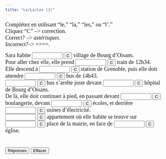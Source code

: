 ```yaml
---
title: "Le/La/Les (2)"
---
```

<p align=left><font face="Garamond" size="4">Complétez en utilisant "le," 
        "la," "les," ou "l'." <br>
        Cliquez "C" --&gt; correction.<br>
        Correct? --&gt; *astérisques*. <br>
        Incorrect?--&gt; ====.</font></p>
 <form action="" method=post>
              <font face="Garamond" size="4"> Sara habite 
              <input size=9 name=item1>
              <input onClick="dasher(form.item1, 'le')" type=button value=C name=Button>
              village de Bourg d'Oisans. <br>
              Pour aller chez elle, elle prend 
              <input 
      size=9 name=item2>
              <input onClick="dasher(form.item2, 'le')" type=button value=C name=Button>
              train de 12h34. <br>
              Elle descend à 
              <input size=9 name=item3>
              <input onClick="dasher(form.item3, 'la')" type=button value=C name=Button>
              station de Grenoble, puis elle doit attendre 
              <input size=9 name=item4>
              <input onClick="dasher(form.item4, 'le')" type=button value=C name=Button>
              bus de 14h43.<br>
              <input size=9 name=item5>
              <input onClick="dasher(form.item5, 'Le')" type=button value=C name=Button>
              bus s'arrête juste devant 
              <input size=9 name=item6>
              <input onClick="dasher(form.item6, 'l\'')" type=button value=C name=Button>
              hôpital de Bourg d'Oisans. <br>
              De là, elle doit continuer à pied, en passant devant 
              <input size=9 name=item7>
              <input onClick="dasher(form.item7, 'la')" type=button value=C name=Button>
              boulangerie, devant 
              <input size=9 name=item8>
              <input onClick="dasher(form.item8, 'les')" type=button value=C name=Button>
              écoles, et derrière 
              <input size=9 name=item9>
              <input onClick="dasher(form.item9, 'les')" type=button value=C name=Button>
              usines d'électricité. <br>
              <input size=9 name=item10>
              <input onClick="dasher(form.item10, 'L\'')" type=button value=C name=Button>
              appartement où elle habite se trouve sur 
              <input size=9 name=item11>
              <input onClick="dasher(form.item11, 'la')" type=button value=C name=Button>
              place de la mairie, en face de 
              <input size=9 name=item12>
              <input onClick="dasher(form.item12, 'l\'')" type=button value=C name=Button>
              église. <br>
              <br>
              <br>
              <input onClick="form.item1.value='le';form.item2.value='le';form.item3.value='la';form.item4.value='le';form.item5.value='Le';form.item6.value='l\'';form.item7.value='la';form.item8.value='les';form.item9.value='les';form.item10.value='L\'';form.item11.value='la';form.item12.value='l\'';" type=button value="Réponses" name=Button>
              <input onClick="form.item1.value='';form.item2.value='';form.item3.value='';form.item4.value='';form.item5.value='';form.item6.value='';form.item7.value='';form.item8.value='';form.item9.value='';form.item10.value='';form.item11.value='';form.item12.value='';" type=button value="Effacer" name=Button>
              </font> 
            </form>


<SCRIPT Language="JavaScript">
//  This code is based on George Mitrevski's original CLOZE code.  
//  Dennie Hoopingarner modified it to provide more detailed feedback about the user's responses, 
//  in a manner similar to the Dasher program.
//  You are welcome to use and modify this code, but please give credit where credit is due. 
//  Dennie Hoopingarner, Michigan State University  hooping4@msu.edu
//  Content by: Alison Murray Levine, University of Virginia, alevine@virginia.edu, 
function dasher(Student, Correct) {
var studentAnswer = Student.value;
var correctAnswer = Correct;
result = ""
for (var c = 0; c< correctAnswer.length; c ++) {
	var CorrectX = correctAnswer.charAt(c);
	var StudentX = studentAnswer.charAt(c);
	if (CorrectX == StudentX) {
	result = result + CorrectX;
	}
	else {
	result = result +  "=";
	}
}
Student.value = result;
    if (studentAnswer == correctAnswer){
    Student.value = "*" + studentAnswer + "*";
    }
}

<!-- done hiding --></SCRIPT>